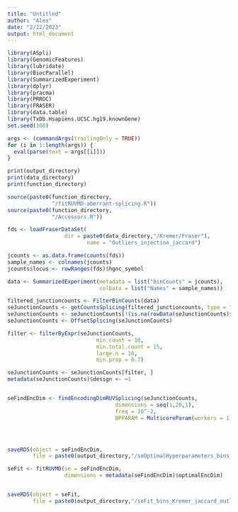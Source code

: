 ```yaml
---
title: "Untitled"
author: "Alex"
date: "2/22/2023"
output: html_document
---
```


```r
library(ASpli)
library(GenomicFeatures)
library(lubridate)
library(BiocParallel)
library(SummarizedExperiment)
library(dplyr)
library(pracma)
library(PRROC)
library(FRASER)
library(data.table)
library(TxDb.Hsapiens.UCSC.hg19.knownGene)
set.seed(100)
```

```r
args <- (commandArgs(trailingOnly = TRUE))
for (i in 1:length(args)) {
  eval(parse(text = args[[i]]))
}

```

```r
print(output_directory)
print(data_directory)
print(function_directory)


```


```r
source(paste0(function_directory,
              "/fitRUVMD-aberrant-splicing.R"))
source(paste0(function_directory, 
              "/Accessors.R"))

```


```r
fds <- loadFraserDataSet(
                  dir = paste0(data_directory,"/Kremer/Fraser"),
                         name = "Outliers_injection_jaccard")

```




```r
jcounts <- as.data.frame(counts(fds))
sample_names <- colnames(jcounts)
jcounts$locus <- rowRanges(fds)$hgnc_symbol

data <- SummarizedExperiment(metadata = list("binCounts" = jcounts),
                             colData = list("Names" = sample_names))

```


```r

filtered_junctioncounts <- FilterBinCounts(data)
seJunctionCounts <- getCountsSplicing(filtered_junctioncounts, type = "bin")
seJunctionCounts <- seJunctionCounts[!(is.na(rowData(seJunctionCounts)$locus)),]
seJunctionCounts <- OffsetSplicing(seJunctionCounts)

filter <- filterByExpr(seJunctionCounts,
                            min.count = 10,
                            min.total.count = 15,
                            large.n = 10,
                            min.prop = 0.7)

seJunctionCounts <- seJunctionCounts[filter, ]
metadata(seJunctionCounts)$design <- ~1



```


```r

seFindEncDim <- findEncodingDimRUVSplicing(seJunctionCounts,
                                  dimensions = seq(1,20,1),
                                  freq = 10^-2,
                                  BPPARAM = MulticoreParam(workers = 1))




saveRDS(object = seFindEncDim, 
        file = paste0(output_directory,"/seOptimalHyperparameters_bins_Kremer_jaccard_outliers.RDS"))
```


```r

seFit <- fitRUVMD(se = seFindEncDim, 
                  dimensions = metadata(seFindEncDim)$optimalEncDim)


saveRDS(object = seFit, 
        file = paste0(output_directory,"/seFit_bins_Kremer_jaccard_outliers.RDS"))
```








